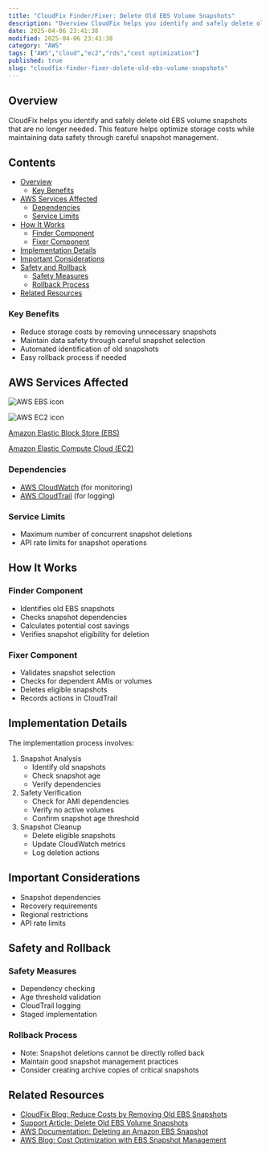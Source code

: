 ```yaml
---
title: "CloudFix Finder/Fixer: Delete Old EBS Volume Snapshots"
description: "Overview CloudFix helps you identify and safely delete old EBS volume snapshots that are no longer needed. This feature helps optimize storage costs while maint..."
date: 2025-04-06 23:41:38
modified: 2025-04-06 23:41:38
category: "AWS"
tags: ["AWS","cloud","ec2","rds","cost optimization"]
published: true
slug: "cloudfix-finder-fixer-delete-old-ebs-volume-snapshots"
---
```


## Overview

CloudFix helps you identify and safely delete old EBS volume snapshots that are no longer needed. This feature helps optimize storage costs while maintaining data safety through careful snapshot management.

## Contents

-   [Overview](#overview)
    -   [Key Benefits](#key-benefits)
-   [AWS Services Affected](#aws-services-affected)
    -   [Dependencies](#dependencies)
    -   [Service Limits](#service-limits)
-   [How It Works](#how-it-works)
    -   [Finder Component](#finder-component)
    -   [Fixer Component](#fixer-component)
-   [Implementation Details](#implementation-details)
-   [Important Considerations](#important-considerations)
-   [Safety and Rollback](#safety-and-rollback)
    -   [Safety Measures](#safety-measures)
    -   [Rollback Process](#rollback-process)
-   [Related Resources](#related-resources)

### Key Benefits

-   Reduce storage costs by removing unnecessary snapshots
-   Maintain data safety through careful snapshot selection
-   Automated identification of old snapshots
-   Easy rollback process if needed

## AWS Services Affected

![AWS EBS icon](/media/uploads/Elastic-Block-Store.svg)

![AWS EC2 icon](/media/uploads/EC2.svg)

[Amazon Elastic Block Store (EBS)](https://docs.aws.amazon.com/AWSEC2/latest/UserGuide/AmazonEBS.html)

[Amazon Elastic Compute Cloud (EC2)](https://docs.aws.amazon.com/AWSEC2/latest/UserGuide/concepts.html)

### Dependencies

-   [AWS CloudWatch](https://docs.aws.amazon.com/AmazonCloudWatch/latest/monitoring/WhatIsCloudWatch.html) (for monitoring)
-   [AWS CloudTrail](https://docs.aws.amazon.com/awscloudtrail/latest/userguide/cloudtrail-user-guide.html) (for logging)

### Service Limits

-   Maximum number of concurrent snapshot deletions
-   API rate limits for snapshot operations

## How It Works

### Finder Component

-   Identifies old EBS snapshots
-   Checks snapshot dependencies
-   Calculates potential cost savings
-   Verifies snapshot eligibility for deletion

### Fixer Component

-   Validates snapshot selection
-   Checks for dependent AMIs or volumes
-   Deletes eligible snapshots
-   Records actions in CloudTrail

## Implementation Details

The implementation process involves:

1.  Snapshot Analysis
    -   Identify old snapshots
    -   Check snapshot age
    -   Verify dependencies
2.  Safety Verification
    -   Check for AMI dependencies
    -   Verify no active volumes
    -   Confirm snapshot age threshold
3.  Snapshot Cleanup
    -   Delete eligible snapshots
    -   Update CloudWatch metrics
    -   Log deletion actions

## Important Considerations

-   Snapshot dependencies
-   Recovery requirements
-   Regional restrictions
-   API rate limits

## Safety and Rollback

### Safety Measures

-   Dependency checking
-   Age threshold validation
-   CloudTrail logging
-   Staged implementation

### Rollback Process

-   Note: Snapshot deletions cannot be directly rolled back
-   Maintain good snapshot management practices
-   Consider creating archive copies of critical snapshots

## Related Resources

-   [CloudFix Blog: Reduce Costs by Removing Old EBS Snapshots](/blog/reduce-aws-ebs-costs-orphaned-snapshots)
-   [Support Article: Delete Old EBS Volume Snapshots](https://support.cloudfix.com/article/16958-delete-old-ebs-volume-snapshots)
-   [AWS Documentation: Deleting an Amazon EBS Snapshot](https://docs.aws.amazon.com/AWSEC2/latest/UserGuide/ebs-deleting-snapshot.html)
-   [AWS Blog: Cost Optimization with EBS Snapshot Management](https://aws.amazon.com/blogs/storage/delete-ebs-snapshots-cost-optimization/)
